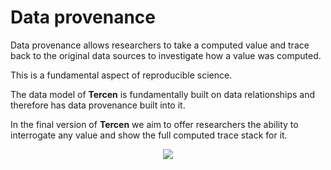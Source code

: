 # Data provenance {#data-provenance}

Data provenance allows researchers to take a computed value and trace back to the original data sources to investigate how a value was computed.

This is a fundamental aspect of reproducible science.

The data model of __Tercen__ is fundamentally built on data relationships and therefore has data provenance built into it. 

In the final version of __Tercen__ we aim to offer researchers the ability to interrogate any value and show the full computed trace stack for it.

<center>![](images\database.png)</center>
